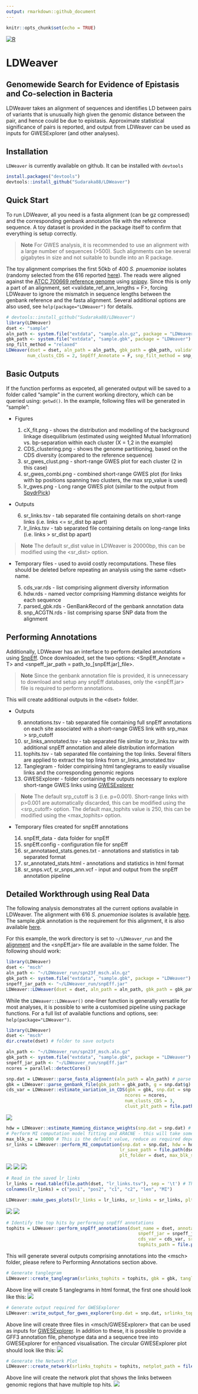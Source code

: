 ```yaml
---
output: rmarkdown::github_document
---
```


```r
knitr::opts_chunk$set(echo = TRUE)
```

<!-- badges: start -->
[![R](https://github.com/Sudaraka88/LDWeaver/workflows/R-CMD-check/badge.svg)](https://github.com/Sudaraka88/LDWeaver/actions)
<!-- badges: end -->


# LDWeaver

## Genomewide Search for Evidence of Epistasis and Co-selection in Bacteria

LDWeaver takes an alignment of sequences and identifies LD between pairs of variants that is unusually high given the genomic distance between the pair, and hence could be due to epistasis. Approximate statistical significance of pairs is reported, and output from LDWeaver can be used as inputs for GWESExplorer (and other analyses).

## Installation

`LDWeaver` is currently available on github. It can be installed with `devtools`

```r
install.packages("devtools")
devtools::install_github("Sudaraka88/LDWeaver")
```

## Quick Start
To run LDWeaver, all you need is a fasta alignment (can be gz compressed) and the corresponding genbank annotation file with the reference sequence. A toy dataset is provided in the package itself to confirm that everything is setup correctly.

>**Note** For GWES analysis, it is recommended to use an alignment with a large number of sequences (>500). Such alignments can be several gigabytes in size and not suitable to bundle into an R package.

The toy alignment comprises the first 50kb of 400 *S. pnuemoniae* isolates (randomy selected from the 616 reported <a href="https://www.nature.com/articles/ng.2625" target="_blank">here</a>). The reads were aligned against the <a href="https://www.ncbi.nlm.nih.gov/nuccore/NC_011900.1" target="_blank">ATCC 700669 reference genome</a> using <a href="https://github.com/tseemann/snippy" target="_blank">snippy</a>. Since this is only a part of an alignment, set <validate_ref_ann_lengths = F>, forcing LDWeaver to ignore the mismatch in sequence lengths between the genbank reference and the fasta alignment. Several additional options are also used, see `help(package="LDWeaver")` for details.

```r
# devtools::install_github("Sudaraka88/LDWeaver")
library(LDWeaver)
dset <- "sample"
aln_path <- system.file("extdata", "sample.aln.gz", package = "LDWeaver")
gbk_path <- system.file("extdata", "sample.gbk", package = "LDWeaver")
snp_filt_method = "relaxed"
LDWeaver(dset = dset, aln_path = aln_path, gbk_path = gbk_path, validate_ref_ann_lengths = F,
        num_clusts_CDS = 2, SnpEff_Annotate = F, snp_filt_method = snp_filt_method)
```

## Basic Outputs

If the function performs as expceted, all generated output will be saved to a folder called "sample" in the current working directory, which can be queried using: `getwd()`. In the example, following files will be generated in "sample":

* Figures

    1.    cX_fit.png - shows the distribution and modelling of the background linkage disequilibrium (estimated using weighted Mutual Information) vs. bp-separation within each cluster (X = 1,2 in the example) 
    2.    CDS_clustering.png - shows the genome partitioning, based on the CDS diversity (compared to the reference sequence)
    3.    sr_gwes_clust.png - short-range GWES plot for each cluster (2 in this case)
    4.    sr_gwes_combi.png - combined short-range GWES plot (for links with bp positions spanning two clusters, the max srp_value is used)
    5.    lr_gwes.png - Long range GWES plot (similar to the output from <a href="https://github.com/santeripuranen/SpydrPick" target="_blank">SpydrPick</a>)
    
* Outputs

    6.    sr_links.tsv - tab separated file containing details on short-range links (i.e. links <= sr_dist bp apart)
    7.    lr_links.tsv - tab separated file containing details on long-range links (i.e. links > sr_dist bp apart)

>**Note** The default sr_dist value in LDWeaver is 20000bp, this can be modified using the \<sr_dist\> option. 

    
* Temporary files - used to avoid costly recomputations. These files should be deleted before repeating an analysis using the same \<dset\> name.

    5.    cds_var.rds - list comprising alignment diversity information
    6.    hdw.rds - named vector comprising Hamming distance weights for each sequence
    7.    parsed_gbk.rds - GenBankRecord of the genbank annotation data
    8.    snp_ACGTN.rds - list comprising sparse SNP data from the alignment


## Performing Annotations

Additionally, LDWeaver has an interface to perform detailed annotations using <a href="https://pcingola.github.io/SnpEff/" target="_blank">SnpEff</a>. Once downloaded, set the two options: <SnpEff_Annotate = T> and <snpeff_jar_path = path_to_[snpEff.jar]_file>. 

>**Note** Since the genbank annotation file is provided, it is unnecessary to download and setup any snpEff databases, only the <snpEff.jar> file is required to perform annotations.

This will create additional outputs in the \<dset\> folder.

* Outputs

    9.    annotations.tsv - tab separated file containing full snpEff annotations on each site associated with a short-range GWES link with srp_max > srp_cutoff
    10.   sr_links_annotated.tsv - tab separated file similar to sr_links.tsv with additional snpEff annotation and allele distribution information
    11.   tophits.tsv - tab separated file containing the top <max_tophits> links. Several filters are applied to extract the top links from sr_links_annotated.tsv
    12.   Tanglegram - folder compirising html tanglegrams to easily visualise links and the corresponding genomic regions
    13.   GWESExplorer - folder containing the outputs necessary to explore short-range GWES links using <a href="https://github.com/jurikuronen/GWES-Explorer" target="_blank">GWESExplorer</a>
    
>**Note** The default srp_cutoff is 3 (i.e. p=0.001). Short-range links with p>0.001 are automatically discarded, this can be modified using the \<srp_cutoff\> option. The default max_tophits value is 250, this can be modified using the \<max_tophits\> option.

* Temporary files created for snpEff annotations

    14. snpEff_data - data folder for snpEff
    15. snpEff.config - configuration file for snpEff
    16. sr_annotataed_stats.genes.txt - annotations and statistics in tab separated format
    17. sr_annotated_stats.html - annotations and statistics in html format
    18. sr_snps.vcf, sr_snps_ann.vcf - input and output from the snpEff annotation pipeline

## Detailed Workthrough using Real Data

The following analysis demonstrates all the current options available in LDWeaver. The alignment with 616 *S. pnuemoniae* isolates is available <a href="https://cloudstor.aarnet.edu.au/plus/s/KBRnIt1H6XZ2XFR" target="_blank">here</a>. The sample.gbk annotation is the requirement for this alignment, it is also available <a href="https://www.ncbi.nlm.nih.gov/nuccore/NC_011900.1?report=gbwithparts&log$=seqview" target="_blank">here</a>. 

For this example, the work directory is set to `~/LDWeaver_run` and the <a href="https://cloudstor.aarnet.edu.au/plus/s/KBRnIt1H6XZ2XFR" target="_blank">alignment</a> and the \<snpEff.jar\> file are available in the same folder. The following should work:
```r
library(LDWeaver)
dset <- "msch"
aln_path <- "~/LDWeaver_run/spn23f_msch.aln.gz"
gbk_path <- system.file("extdata", "sample.gbk", package = "LDWeaver")
snpeff_jar_path <- "~/LDWeaver_run/snpEff.jar"
LDWeaver::LDWeaver(dset = dset, aln_path = aln_path, gbk_path = gbk_path, snpeff_jar_path = snpeff_jar_path)
```

While the `LDWeaver::LDWeaver()` one-liner function is generally versatile for most analyses, it is possible to write a customised pipeline using package functions. For a full list of available functions and options, see: `help(package="LDWeaver")`.

```r
library(LDWeaver)
dset <- "msch"
dir.create(dset) # folder to save outputs

aln_path <- "~/LDWeaver_run/spn23f_msch.aln.gz"
gbk_path <- system.file("extdata", "sample.gbk", package = "LDWeaver")
snpeff_jar_path <- "~/LDWeaver_run/snpEff.jar"
ncores = parallel::detectCores()

snp.dat = LDWeaver::parse_fasta_alignment(aln_path = aln_path) # parse the alignment and extract SNPs
gbk = LDWeaver::parse_genbank_file(gbk_path = gbk_path, g = snp.dat$g) # parse the annotation
cds_var = LDWeaver::estimate_variation_in_CDS(gbk = gbk, snp.dat = snp.dat, 
                                             ncores = ncores, 
                                             num_clusts_CDS = 3, 
                                             clust_plt_path = file.path(dset, "CDS_clustering.png"))

```
![](inst/sup/CDS_clustering.png)
```r
hdw = LDWeaver::estimate_Hamming_distance_weights(snp.dat = snp.dat) # Hamming distance weights
# Perform MI computation model fitting and ARACNE - this will take some time...
max_blk_sz = 10000 # This is the default value, reduce as required depending on RAM availability...
sr_links = LDWeaver::perform_MI_computation(snp.dat = snp.dat, hdw = hdw, cds_var = cds_var, ncores = ncores,
                                           lr_save_path = file.path(dset, "lr_links.tsv"), sr_save_path = file.path(dset, "sr_links.tsv"),
                                           plt_folder = dset, max_blk_sz = max_blk_sz)
```
![](inst/sup/c1_fit.png)
![](inst/sup/c2_fit.png)
![](inst/sup/c3_fit.png)
```r
# Read in the saved lr_links
lr_links = read.table(file.path(dset, "lr_links.tsv"), sep = '\t') # This is written as a tsv file, need to load for plotting
colnames(lr_links) = c("pos1", "pos2", "c1", "c2", "len", "MI")

LDWeaver::make_gwes_plots(lr_links = lr_links, sr_links = sr_links, plt_folder = dset)
```
![](inst/sup/sr_gwes_clust.png)
![](inst/sup/sr_gwes_combi.png)
```r
# Identify the top hits by performing snpEff annotations
tophits = LDWeaver::perform_snpEff_annotations(dset_name = dset, annotation_folder = file.path(getwd(), dset),
                                                  snpeff_jar = snpeff_jar_path, gbk = gbk, gbk_path = gbk_path,
                                                  cds_var = cds_var, sr_links = sr_links, snp.dat = snp.dat,
                                                  tophits_path = file.path(dset, "tophits.tsv"))
```
This will generate several outputs comprising annotations into the \<msch\> folder, please refere to Performing Annotations section above.

```r
# Generate tanglegram
LDWeaver::create_tanglegram(srlinks_tophits = tophits, gbk = gbk, tanglegram_folder = file.path(dset, "Tanglegram"))
```
Above line will create 5 tanglegrams in html format, the first one should look like this:
![](inst/sup/Tanglegram_screenshot.png)
```r
# Generate output required for GWESExplorer
LDWeaver::write_output_for_gwes_explorer(snp.dat = snp.dat, srlinks_tophits = tophits, gwes_explorer_folder = file.path(dset, "GWESExplorer"))
```
Above line will create three files in \<msch/GWESExplorer\> that can be used as inputs for <a href="https://github.com/jurikuronen/GWES-Explorer" target="_blank">GWESExplorer</a>. In addition to these, it is possible to provide a GFF3 annotation file, phenotype data and a sequence tree into GWESExplorer for enhanced visualisation. The circular GWESExplorer plot should look like this:
![](inst/sup/GWESExplorer_screenshot.png)
```r
# Generate the Network Plot
LDWeaver::create_network(srlinks_tophits = tophits, netplot_path = file.path(dset, "network_plot.png"), plot_title = paste("Genome regions with multiple top-hits in", dset))
```
Above line will create the network plot that shows the links between genomic regions that have multiple top hits. 
![](inst/sup/network_plot.png)
